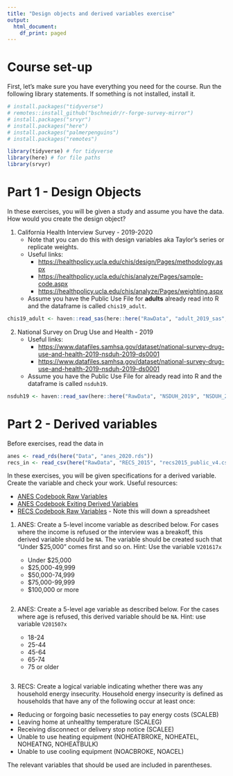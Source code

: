 ```yaml
---
title: "Design objects and derived variables exercise"
output:
  html_document:
    df_print: paged
---
```


# Course set-up

First, let's make sure you have everything you need for the course. Run the following library statements. If something is not installed, install it.

```r
# install.packages("tidyverse")
# remotes::install_github("bschneidr/r-forge-survey-mirror")
# install.packages("srvyr")
# install.packages("here")
# install.packages("palmerpenguins")
# install.packages("remotes")

library(tidyverse) # for tidyverse
library(here) # for file paths
library(srvyr)


```

# Part 1 - Design Objects

In these exercises, you will be given a study and assume you have the data. How would you create the design object?

1.  California Health Interview Survey - 2019-2020
    -   Note that you can do this with design variables aka Taylor's series or replicate weights.
    -   Useful links:
        -   <https://healthpolicy.ucla.edu/chis/design/Pages/methodology.aspx>
        -   <https://healthpolicy.ucla.edu/chis/analyze/Pages/sample-code.aspx>
        -   <https://healthpolicy.ucla.edu/chis/analyze/Pages/weighting.aspx>
    -   Assume you have the Public Use File for **adults** already read into R and the dataframe is called `chis19_adult`.

```r
chis19_adult <- haven::read_sas(here::here("RawData", "adult_2019_sas", "adult.sas7bdat"))

```

2.  National Survey on Drug Use and Health - 2019
    -   Useful links:
        -   <https://www.datafiles.samhsa.gov/dataset/national-survey-drug-use-and-health-2019-nsduh-2019-ds0001>
        -   <https://www.datafiles.samhsa.gov/dataset/national-survey-drug-use-and-health-2019-nsduh-2019-ds0001>
    -   Assume you have the Public Use File for already read into R and the dataframe is called `nsduh19`.

```r
nsduh19 <- haven::read_sav(here::here("RawData", "NSDUH_2019", "NSDUH_2019.SAV"))

```


# Part 2 - Derived variables

Before exercises, read the data in
```r
anes <- read_rds(here("Data", "anes_2020.rds"))
recs_in <- read_csv(here("RawData", "RECS_2015", "recs2015_public_v4.csv"))
```

In these exercises, you will be given specifications for a derived variable. Create the variable and check your work. Useful resources:

- [ANES Codebook Raw Variables](https://electionstudies.org/wp-content/uploads/2022/02/anes_timeseries_2020_userguidecodebook_20220210.pdf)
- [ANES Codebook Exiting Derived Variables](https://github.com/tidy-survey-r/tidy-survey-short-course/blob/main/Codebook/ANES-2020-Derived-Variable-Codebook.md)
- [RECS Codebook Raw Variables](https://www.eia.gov/consumption/residential/data/2015/xls/codebook_publicv4.xlsx) - Note this will down a spreadsheet

1. ANES: Create a 5-level income variable as described below. For cases where the income is refused or the interview was a breakoff, this derived variable should be `NA`. The variable should be created such that "Under $25,000" comes first and so on. Hint: Use the variable `V201617x`

   - Under $25,000
   - $25,000-49,999
   - $50,000-74,999
   - $75,000-99,999
   - $100,000 or more
   
```r

```
   
2. ANES: Create a 5-level age variable as described below. For the cases where age is refused, this derived variable should be `NA`. Hint: use variable `V201507x`

   - 18-24
   - 25-44
   - 45-64
   - 65-74
   - 75 or older
   
   
```r

```

3. RECS: Create a logical variable indicating whether there was any household energy insecurity. Household energy insecurity is defined as households that have any of the following occur at least once:

- Reducing or forgoing basic necesseties to pay energy costs (SCALEB)
- Leaving home at unhealthy temperature (SCALEG)
- Receiving disconnect or delivery stop notice (SCALEE)
- Unable to use heating equipment (NOHEATBROKE, NOHEATEL, NOHEATNG, NOHEATBULK)
- Unable to use cooling equipment (NOACBROKE, NOACEL)

The relevant variables that should be used are included in parentheses.

```r

```

